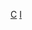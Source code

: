 {{asbox
| image     = Computer-blue.svg
| pix       = 30
| subject   = 
| qualifier = 與[[信息技术|-{zh-hans:信息技术;zh-hant:資訊科技}-]]或[[软件|軟]][[计算机硬件|硬體]]相關[[公司]]和[[企业|企業]]
| category  = 资讯科技公司小作品
| tempsort  = 
| name      = Template:Ict-company-stub
}}<noinclude>
[[Category:電腦小作品模板|C]]
[[Category:公司小作品模板|I]]
</noinclude>